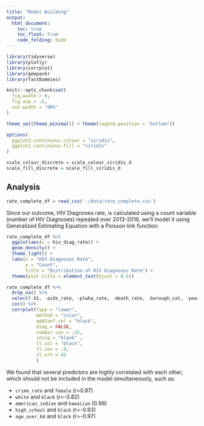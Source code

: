```yaml
---
title: "Model Building"
output: 
  html_document:
    toc: true
    toc_float: true
    code_folding: hide
---
```


```r
library(tidyverse)
library(plotly)
library(corrplot)
library(geepack)
library(fastDummies)

knitr::opts_chunk$set(
  fig.width = 6,
  fig.asp = .6,
  out.width = "90%"
)

theme_set(theme_minimal() + theme(legend.position = "bottom"))

options(
  ggplot2.continuous.colour = "viridis",
  ggplot2.continuous.fill = "viridis"
)

scale_colour_discrete = scale_colour_viridis_d
scale_fill_discrete = scale_fill_viridis_d
```

## Analysis 
```r
rate_complete_df = read_csv('./data/rate_complete.csv')
```

Since our outcome, HIV Diagnoses rate, is calculated using a count variable (number of HIV Diagnoses) repeated over 2013-2019, we’ll model it using Generalized Estimating Equation with a Poisson link function.

```r
rate_complete_df %>% 
  ggplot(aes(x = hiv_diag_rate)) + 
  geom_density() +
  theme_light() +
  labs(x = "HIV Diagnoses Rate",
       y = "Count",
       title = "Distribution of HIV Diagnoses Rate") +
  theme(plot.title = element_text(hjust = 0.5))
```

```r
rate_complete_df %>% 
  drop_na() %>%
  select(-X1, -aids_rate, -plwha_rate, -death_rate, -borough_cat, -year) %>%
  cor() %>%
  corrplot(type = "lower",
           method = "color", 
           addCoef.col = "black", 
           diag = FALSE, 
           number.cex = .55,
           insig = "blank" ,
           tl.col = "black",
           tl.cex = .9,
           tl.srt = 45
           )

```

We found that several predictors are highly correlated with each other, which should not be included in the model simultaneously, such as:

* `crime_rate` and `female` (r=0.87)
* `white` and `black` (r=-0.82)
* `american_indian` and `hawaiian` (0.98)
* `high_school` and `black` (r=-0.93)
* `age_over_64` and `black` (r=-0.97)


